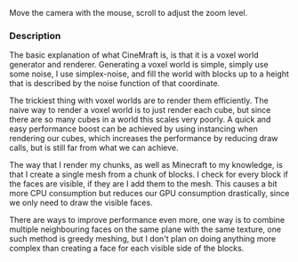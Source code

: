

Move the camera with the mouse, scroll to adjust the zoom level.

### Description

The basic explanation of what CineMraft is, is that it is a voxel world
generator and renderer. Generating a voxel world is simple, simply use
some noise, I use simplex-noise, and fill the world with blocks up to a
height that is described by the noise function of that coordinate.

The trickiest thing with voxel worlds are to render them efficiently. The naive
way to render a voxel world is to just render each cube, but since there are so
many cubes in a world this scales very poorly. A quick and easy performance
boost can be achieved by using instancing when rendering our cubes, which
increases the performance by reducing draw calls, but is still far from what we
can achieve.

The way that I render my chunks, as well as Minecraft to my knowledge,
is that I create a single mesh from a chunk of blocks. I check for every
block if the faces are visible, if they are I add them to the mesh. This
causes a bit more CPU consumption but reduces our GPU consumption
drastically, since we only need to draw the visible faces.

There are ways to improve performance even more, one way is to combine multiple
neighbouring faces on the same plane with the same texture, one such method is
greedy meshing, but I don't plan on doing anything more complex than creating a
face for each visible side of the blocks.
